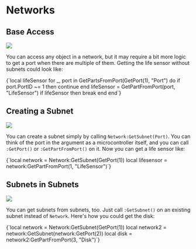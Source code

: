 
# Networks

## Base Access

<div style={{ display: "flex", alignItems: "top", gap: "1rem" }}>
	<img
		src="/Pilot.lua-Luau-LSP/image/network/first.png"
		style={{
			width: "min(500px, 40%)",
			height: undefined,
			aspectRatio: 51 / 43,
		}}
	/>
	<div>
		<p>
			You can access any object in a network, but it may require a bit more
			logic to get a port when there are multiple of them. Getting the life
			sensor without subnets could look like:
		</p>
		<CodeBlock language="lua">
			{`local lifeSensor
for _, port in GetPartsFromPort(GetPort(1), "Port") do
		if port.PortID ~= 1 then continue end
		lifeSensor = GetPartFromPort(port, "LifeSensor")
		if lifeSensor then break end
end`}
		</CodeBlock>
	</div>
</div>

## Creating a Subnet

<div style={{ display: "flex", alignItems: "top", gap: "1rem" }}>
	<img
		src="/Pilot.lua-Luau-LSP/image/network/second.png"
		style={{
			width: "min(500px, 40%)",
			height: undefined,
			aspectRatio: 51 / 43,
		}}
	/>
	<div>
		<p>
			You can create a subnet simply by calling
			<code>Network:GetSubnet(Port)</code>. You can think of the port in the argument
			as a microcontroller itself, and you can call
			<code>:GetPort()</code> or <code>:GetPartFromPort()</code> on it. Now you
			can get a life sensor like:
		</p>
		<CodeBlock language="lua">
			{`local network = Network:GetSubnet(GetPort(1))
local lifesensor = network:GetPartFromPort(1, "LifeSensor")`}
		</CodeBlock>
	</div>
</div>

## Subnets in Subnets

<div style={{ display: "flex", alignItems: "top", gap: "1rem" }}>
	<img
		src="/Pilot.lua-Luau-LSP/image/network/third.png"
		style={{
			width: "min(500px, 40%)",
			height: undefined,
			aspectRatio: 51 / 43,
		}}
	/>
	<div>
		<p>
			You can get subnets from subnets, too. Just call <code>:GetSubnet()</code>
			on an existing subnet instead of <code>Network</code>. Here's how you could
			get the disk:
		</p>
		<CodeBlock language="lua">
			{`local network = Network:GetSubnet(GetPort(1))
local network2 = network:GetSubnet(network:GetPort(2))
local disk = network2:GetPartFromPort(3, "Disk")`}
		</CodeBlock>
	</div>
</div>
